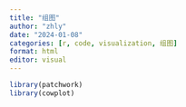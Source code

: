 ---
title: "组图"
author: "zhly"
date: "2024-01-08"
categories: [r, code, visualization, 组图]
format: html
editor: visual
---

```{r,message=FALSE}
library(patchwork)
library(cowplot)
```
